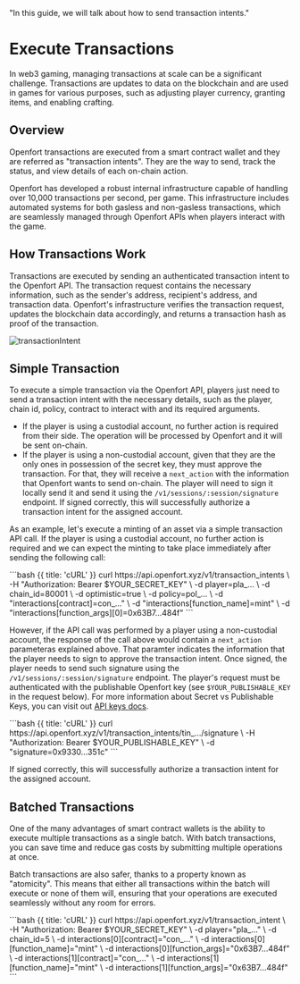   "In this guide, we will talk about how to send transaction intents."

# Execute Transactions

In web3 gaming, managing transactions at scale can be a significant challenge.
Transactions are updates to data on the blockchain and are used in games for various purposes, such as adjusting player currency, granting items, and enabling crafting.

## Overview

Openfort transactions are executed from a smart contract wallet and they are referred as "transaction intents".
They are the way to send, track the status, and view details of each on-chain action.

Openfort has developed a robust internal infrastructure capable of handling over 10,000 transactions per second, per game.
This infrastructure includes automated systems for both gasless and non-gasless transactions, which are seamlessly managed through Openfort APIs when players interact with the game.

## How Transactions Work

Transactions are executed by sending an authenticated transaction intent to the Openfort API.
The transaction request contains the necessary information, such as the sender's address, recipient's address, and transaction data.
Openfort's infrastructure verifies the transaction request, updates the blockchain data accordingly, and returns a transaction hash as proof of the transaction.

![transactionIntent](https://blog-cms.openfort.xyz/uploads/Backed_APISDK_excalidraw_3_57642c9d67.svg)

## Simple Transaction

To execute a simple transaction via the Openfort API, players just need to send a transaction intent with the necessary details, such as the player, chain id, policy, contract to interact with and its required arguments.
- If the player is using a custodial account, no further action is required from their side. The operation will be processed by Openfort and it will be sent on-chain.
- If the player is using a non-custodial account, given that they are the only ones in possession of the secret key, they must approve the transaction. For that, they will receive a `next_action` with the information that Openfort wants to send on-chain. The player will need to sign it locally send it and send it using the `/v1/sessions/:session/signature` endpoint. If signed correctly, this will successfully authorize a transaction intent for the assigned account.

As an example, let's execute a minting of an asset via a simple transaction API call.
If the player is using a custodial account, no further action is required and we can expect the minting to take place immediately after sending the following call:

<CodeGroup title="Create a transaction intent to mint" tag="POST" label="/v1/transaction_intents">
  ```bash {{ title: 'cURL' }}
    curl https://api.openfort.xyz/v1/transaction_intents \
    -H "Authorization: Bearer $YOUR_SECRET_KEY" \
    -d player=pla_... \
    -d chain_id=80001 \
    -d optimistic=true \
    -d policy=pol_... \
    -d "interactions[contract]=con_..." \
    -d "interactions[function_name]=mint" \
    -d "interactions[function_args][0]=0x63B7...484f"
  ```
</CodeGroup>

However, if the API call was performed by a player using a non-custodial account, the response of the call above would contain a `next_action` parameteras explained above.
That paramter indicates the information that the player needs to sign to approve the transaction intent.
Once signed, the player needs to send such signature using the `/v1/sessions/:session/signature` endpoint.
The player's request must be authenticated with the publishable Openfort key (see `$YOUR_PUBLISHABLE_KEY` in the request below).
For more information about Secret vs Publishable Keys, you can visit out [API keys docs](https://www.openfort.xyz/docs/keys#api-keys).

<CodeGroup title="Sign a transaction intent to mint" tag="POST" label="/v1/transaction_intents/:transaction_intent/signature">
  ```bash {{ title: 'cURL' }}
    curl https://api.openfort.xyz/v1/transaction_intents/tin_.../signature \
    -H "Authorization: Bearer $YOUR_PUBLISHABLE_KEY" \
    -d "signature=0x9330...351c"
  ```
</CodeGroup>

If signed correctly, this will successfully authorize a transaction intent for the assigned account.

## Batched Transactions

One of the many advantages of smart contract wallets is the ability to execute multiple transactions as a single batch.
With batch transactions, you can save time and reduce gas costs by submitting multiple operations at once.

Batch transactions are also safer, thanks to a property known as "atomicity".
This means that either all transactions within the batch will execute or none of them will, ensuring that your operations are executed seamlessly without any room for errors.

<CodeGroup title="Execute a batch transaction" tag="POST" label="/v1/transaction_intents">
  ```bash {{ title: 'cURL' }}
    curl https://api.openfort.xyz/v1/transaction_intent \
    -H "Authorization: Bearer $YOUR_SECRET_KEY" \
    -d player="pla_..." \
    -d chain_id=5 \
    -d interactions[0][contract]="con_..." \
    -d interactions[0][function_name]="mint" \
    -d interactions[0][function_args]="0x63B7...484f" \
    -d interactions[1][contract]="con_..." \
    -d interactions[1][function_name]="mint" \
    -d interactions[1][function_args]="0x63B7...484f"
  ```
</CodeGroup>
